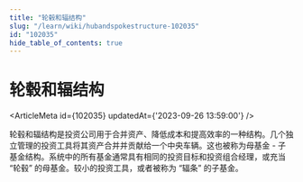 ```yaml
---
title: "轮毂和辐结构"
slug: "/learn/wiki/hubandspokestructure-102035"
id: "102035"
hide_table_of_contents: true
---
```



# 轮毂和辐结构

<ArticleMeta id={102035} updatedAt={'2023-09-26 13:59:00'} />
<div className='border-solid border-b border-t-0 my-4 border-[var(--ifm-color-gray-300)]' />

轮毂和辐结构是投资公司用于合并资产、降低成本和提高效率的一种结构。几个独立管理的投资工具将其资产合并并贡献给一个中央车辆。这也被称为母基金 - 子基金结构。系统中的所有基金通常具有相同的投资目标和投资组合经理，或充当 “轮毂” 的母基金。较小的投资工具，或者被称为 “辐条” 的子基金。
